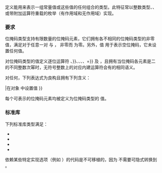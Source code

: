 {{cpp/named req/title|BitmaskType}}
{{cpp/named req/navbar}}

定义能用来表示一组常量值或这些值的任何组合的类型。此特征常以整数类型、{{lc|std::bitset}}、或带附加运算符重载的枚举（有作用域和无作用域）实现。

===要求===
位掩码类型支持有限数量的位掩码元素，它们拥有各不相同的位掩码类型的非零值，满足对于任意一对 {{c|Ci}} 与 {{c|Cj}}，{{c|Ci &amp; Ci}} 非零而 {{c|Ci &amp; Cj}} 为零。另外，值 {{c|0}} 用于表示空位掩码，它未设置任何值。

对位掩码类型的值定义逐位运算符 {{c/core|operator&amp;}}、{{c/core|operator{{!}}}}、{{c/core|operator^}}、{{c/core|operator~}}、{{c/core|1=operator&amp;=}}、{{c/core|1=operator{{!}}=}} 及 {{c/core|1=operator^=}}，且拥有当位掩码各元素是二的不同整数次幂时，无符号整数上的对应内建运算符会有的相同语义。

对任何{{named req/core|BitmaskType}}，下列表达式为良构且拥有下列含义：

{{dsc begin}}
{{dsc hitem|表达式|含义}}
{{dsc|{{c|1=X {{!}}= Y}}|在对象 {{tt|X}} 中设置值 {{tt|Y}}}}
{{dsc|{{c|1=X &amp;= ~Y}}|在对象 {{tt|X}} 中清除值 {{tt|Y}}}}
{{dsc|{{c|X &amp; Y}}|非零结果指示已于对象 {{tt|X}} 设置值 {{tt|Y}}}}
{{dsc end}}

每个可表示的位掩码元素均被定义为位掩码类型的 {{rev inl|since=c++17|{{c/core|inline}}}} {{c/core|constexpr}} 值。

===标准库===
下列标准库类型满足{{named req/core|BitmaskType}}：
{{rrev|since=c++17|
* {{ltt|cpp/utility/chars_format|std::chars_format}}}}
* {{lc|std::ctype_base::mask}}
* {{lc|std::ios_base::fmtflags}}
* {{lc|std::ios_base::iostate}}
* {{lc|std::ios_base::openmode}}
{{rrev|since=c++11|
* {{ltt|cpp/regex/regex_traits#成员类型|std::regex_traits::char_class_type}}
* {{lc|std::regex_constants::syntax_option_type}}
* {{lc|std::regex_constants::match_flag_type}}
* {{lc|std::launch}}}}
{{rrev|since=c++17|
* {{lc|std::filesystem::perms}}
* {{ltt|cpp/filesystem/perm_options|std::filesystem::perm_options|std::filesystem::perm_options}}
* {{lc|std::filesystem::copy_options}}
* {{lc|std::filesystem::directory_options}}}}

依赖某些特定实现选项（例如 {{c|1=int n = std::ios_base::hex}}）的代码是不可移植的，因为 {{lc|std::ios_base::fmtflags}} 不需要可隐式转换到 {{c/core|int}}。

{{langlinks|de|en|es|fr|it|ja|pt|ru}}